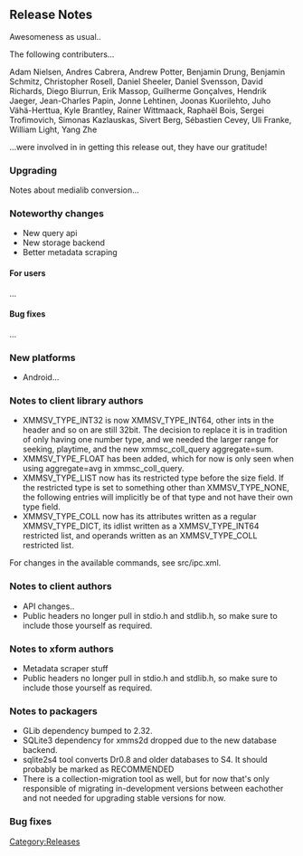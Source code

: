 == Release Notes ==

Awesomeness as usual.. 

The following contributers...

Adam Nielsen, Andres Cabrera, Andrew Potter, Benjamin Drung, Benjamin Schmitz, Christopher Rosell, Daniel Sheeler, Daniel Svensson, David Richards, Diego Biurrun, Erik Massop, Guilherme Gonçalves, Hendrik Jaeger, Jean-Charles Papin, Jonne Lehtinen, Joonas Kuorilehto, Juho Vähä-Herttua, Kyle Brantley, Rainer Wittmaack, Raphaël Bois, Sergei Trofimovich, Simonas Kazlauskas, Sivert Berg, Sébastien Cevey, Uli Franke, William Light, Yang Zhe

...were involved in in getting this release out, they have our gratitude! 

=== Upgrading ===

Notes about medialib conversion...

=== Noteworthy changes ===
* New query api
* New storage backend
* Better metadata scraping
==== For users ====

...

==== Bug fixes ====

...

=== New platforms ===

* Android... 

=== Notes to client library authors ===

* XMMSV_TYPE_INT32 is now XMMSV_TYPE_INT64, other ints in the header and so on are still 32bit. The decision to replace it is in tradition of only having one number type, and we needed the larger range for seeking, playtime, and the new xmmsc_coll_query aggregate=sum.
* XMMSV_TYPE_FLOAT has been added, which for now is only seen when using aggregate=avg in xmmsc_coll_query.
* XMMSV_TYPE_LIST now has its restricted type before the size field. If the restricted type is set to something other than XMMSV_TYPE_NONE, the following entries will implicitly be of that type and not have their own type field.
* XMMSV_TYPE_COLL now has its attributes written as a regular XMMSV_TYPE_DICT, its idlist written as a XMMSV_TYPE_INT64 restricted list, and operands written as an XMMSV_TYPE_COLL restricted list.

For changes in the available commands, see src/ipc.xml.

=== Notes to client authors ===

* API changes.. 
* Public headers no longer pull in stdio.h and stdlib.h, so make sure to include those yourself as required.

=== Notes to xform authors ===

* Metadata scraper stuff
* Public headers no longer pull in stdio.h and stdlib.h, so make sure to include those yourself as required.

=== Notes to packagers ===

* GLib dependency bumped to 2.32.
* SQLite3 dependency for xmms2d dropped due to the new database backend.
* sqlite2s4 tool converts Dr0.8  and older databases to S4. It should probably be marked as RECOMMENDED
* There is a collection-migration tool as well, but for now that's only responsible of migrating in-development versions between eachother and not needed for upgrading stable versions for now.

=== Bug fixes ===

[[Category:Releases]]